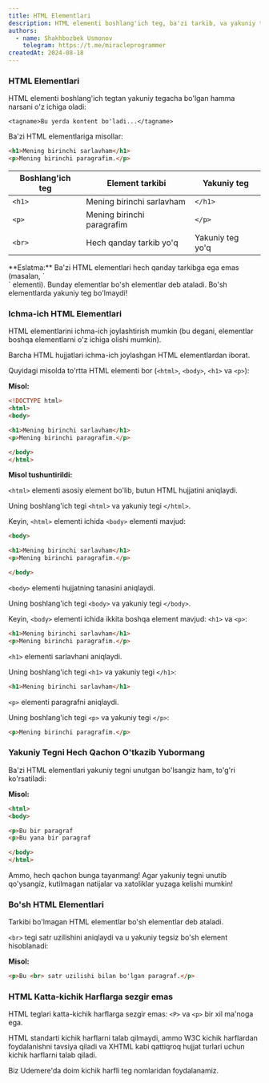 ```yaml
---
title: HTML Elementlari
description: HTML elementi boshlang'ich teg, ba'zi tarkib, va yakuniy teg bilan aniqlanadi.
authors:
  - name: Shakhbozbek Usmonov
    telegram: https://t.me/miracleprogrammer
createdAt: 2024-08-18
---
```


### HTML Elementlari
HTML elementi boshlang'ich tegtan yakuniy tegacha bo'lgan hamma narsani o'z ichiga oladi:

`<tagname>Bu yerda kontent bo'ladi...</tagname>`

Ba'zi HTML elementlariga misollar:

```html
<h1>Mening birinchi sarlavham</h1>
<p>Mening birinchi paragrafim.</p>
```

| Boshlang'ich teg | Element tarkibi | Yakuniy teg |
|------------------|-----------------|-------------|
| `<h1>`           | Mening birinchi sarlavham | `</h1>` |
| `<p>`            | Mening birinchi paragrafim | `</p>`  |
| `<br>`           | Hech qanday tarkib yo'q | Yakuniy teg yo'q |

<Callout>
  **Eslatma:** Ba'zi HTML elementlari hech qanday tarkibga ega emas (masalan, `<br>` elementi). Bunday elementlar bo'sh elementlar deb ataladi. Bo'sh elementlarda yakuniy teg bo'lmaydi!
</Callout>

### Ichma-ich HTML Elementlari
HTML elementlarini ichma-ich joylashtirish mumkin (bu degani, elementlar boshqa elementlarni o'z ichiga olishi mumkin).

Barcha HTML hujjatlari ichma-ich joylashgan HTML elementlardan iborat.

Quyidagi misolda to'rtta HTML elementi bor (`<html>`, `<body>`, `<h1>` va `<p>`):

**Misol:**

```html
<!DOCTYPE html>
<html>
<body>

<h1>Mening birinchi sarlavham</h1>
<p>Mening birinchi paragrafim.</p>

</body>
</html>
```

**Misol tushuntirildi:**

`<html>` elementi asosiy element bo'lib, butun HTML hujjatini aniqlaydi.

Uning boshlang'ich tegi `<html>` va yakuniy tegi `</html>`.

Keyin, `<html>` elementi ichida `<body>` elementi mavjud:

```html
<body>

<h1>Mening birinchi sarlavham</h1>
<p>Mening birinchi paragrafim.</p>

</body>
```

`<body>` elementi hujjatning tanasini aniqlaydi.

Uning boshlang'ich tegi `<body>` va yakuniy tegi `</body>`.

Keyin, `<body>` elementi ichida ikkita boshqa element mavjud: `<h1>` va `<p>`:

```html
<h1>Mening birinchi sarlavham</h1>
<p>Mening birinchi paragrafim.</p>
```

`<h1>` elementi sarlavhani aniqlaydi.

Uning boshlang'ich tegi `<h1>` va yakuniy tegi `</h1>`:

```html
<h1>Mening birinchi sarlavham</h1>
```

`<p>` elementi paragrafni aniqlaydi.

Uning boshlang'ich tegi `<p>` va yakuniy tegi `</p>`:

```html
<p>Mening birinchi paragrafim.</p>
```

### Yakuniy Tegni Hech Qachon O'tkazib Yubormang
Ba'zi HTML elementlari yakuniy tegni unutgan bo'lsangiz ham, to'g'ri ko'rsatiladi:

**Misol:**

```html
<html>
<body>

<p>Bu bir paragraf
<p>Bu yana bir paragraf

</body>
</html>
```

Ammo, hech qachon bunga tayanmang! Agar yakuniy tegni unutib qo'ysangiz, kutilmagan natijalar va xatoliklar yuzaga kelishi mumkin!

### Bo'sh HTML Elementlari
Tarkibi bo'lmagan HTML elementlar bo'sh elementlar deb ataladi.

`<br>` tegi satr uzilishini aniqlaydi va u yakuniy tegsiz bo'sh element hisoblanadi:

**Misol:**

```html
<p>Bu <br> satr uzilishi bilan bo'lgan paragraf.</p>
```

### HTML Katta-kichik Harflarga sezgir emas
HTML teglari katta-kichik harflarga sezgir emas: `<P>` va `<p>` bir xil ma'noga ega.

HTML standarti kichik harflarni talab qilmaydi, ammo W3C kichik harflardan foydalanishni tavsiya qiladi va XHTML kabi qattiqroq hujjat turlari uchun kichik harflarni talab qiladi.

Biz Udemere'da doim kichik harfli teg nomlaridan foydalanamiz.